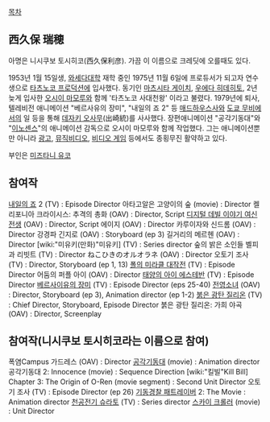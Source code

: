 [[목차]]

== 西久保 瑞穂 ==
아명은 니시쿠보 토시히코(西久保利彦). 가끔 이 이름으로 크레딧에 오를때도 있다.

1953년 1월 15일생, [[와세다대학]] 재학 중인 1975년 11월 6일에 프로듀서가 되고자 연수생으로 [[타츠노코 프로덕션]]에 입사했다. 동기인 [[마츠시타 게이치]], [[우에다 히데히토]], 2년 늦게 입사한 [[오시이 마모루]]와 함께 '타츠노코 사대천왕' 이라고 불렸다. 1979년에 퇴사, 텔레비전 애니메이션 "베르사유의 장미", "내일의 죠 2" 등 [[매드하우스]]사와 [[도쿄 무비]]에서의 일 등을 통해 [[데자키 오사무]](出崎統)를 사사했다. 장편애니메이션 "공각기동대"와 "[[이노센스]]"의 애니메이션 감독으로 오시이 마모루와 함께 작업했다. 그는 애니메이션뿐만 아니라 [[광고]], [[뮤직비디오]], [[비디오 게임]] 등에서도 종횡무진 활약하고 있다.

부인은 [[미즈타니 유코]]

== 참여작 ==
[[내일의 죠]] 2 (TV) : Episode Director
아타고알은 고양이의 숲 (movie) : Director
켈리포니아 크라이시스: 추격의 총화 (OAV) : Director, Script
[[디지털 데빌 이야기 여신전생]] (OAV) : Director, Script
에이지 (OAV) : Director
카루이자와 신드롬 (OAV) : Director
강경파 긴지로 (OAV) : Storyboard (ep 3)
길거리의 메르헨 (OAV) : Director
[wiki:"미유키(만화)"미유키] (TV) : Series director
숲의 밝은 소인들 벨피과 리빗트 (TV) : Director
ねこひきのオルオラネ (OAV) : Director
오토기 조사 (TV) : Director, Storyboard (ep 1, 13)
[[폴의 미라클 대작전]] (TV) : Episode Director
어둠의 퍼플 아이 (OAV) : Director
[[태양의 아이 에스테반]] (TV) : Episode Director
[[베르사이유의 장미]] (TV) : Episode Director (eps 25-40)
[[전영소녀]] (OAV) : Director, Storyboard (ep 3), Animation director (ep 1-2)
[[붉은 광탄 질리온]] (TV) : Chief Director, Storyboard, Episode Director
붉은 광탄 질리온: 가희 야곡 (OAV) : Director, Screenplay

== 참여작(니시쿠보 토시히코라는 이름으로 참여) ==
폭염Campus 가드레스 (OAV) : Director
[[공각기동대]] (movie) : Animation director
공각기동대 2: Innocence (movie) : Sequence Direction
[wiki:"킬빌"Kill Bill] Chapter 3: The Origin of O-Ren (movie segment) : Second Unit Director
오토기 조사 (TV) : Episode Director (ep 26)
[[기동경찰 패트레이버]] 2: The Movie : Animation director
[[천공전기 슈라토]] (TV) : Series director
[[스카이 크롤러]] (movie) : Unit Director 
